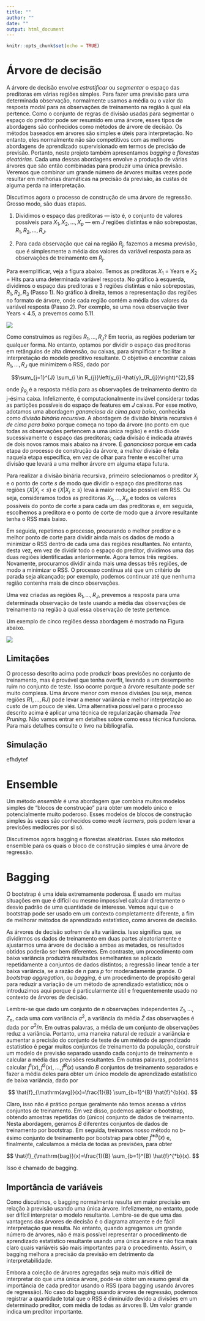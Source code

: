 ```yaml
---
title: ""
author: ""
date: ""
output: html_document
---
```


```r
knitr::opts_chunk$set(echo = TRUE)
```

# Árvore de decisão

A árvore de decisão envolve *estratificar* ou *segmentar* o espaço das preditoras em várias regiões simples. Para fazer uma previsão para uma determinada observação, normalmente usamos a média ou o valor da resposta modal para as observações de treinamento na região à qual ela pertence. Como o conjunto de regras de divisão usadas para segmentar o espaço do preditor pode ser resumido em uma árvore, esses tipos de abordagens são conhecidos como métodos de árvore de decisão. Os métodos baseados em árvores são simples e úteis para interpretação. No entanto, eles normalmente não são competitivos com as melhores abordagens de aprendizado supervisionado em termos de precisão de previsão. Portanto, neste projeto também apresentamos *bagging* e *florestas aleatórias*. Cada uma dessas abordagens envolve a produção de várias árvores que são então combinadas para produzir uma única previsão. Veremos que combinar um grande número de árvores muitas vezes pode resultar em melhorias dramáticas na precisão da previsão, às custas de alguma perda na interpretação.

Discutimos agora o processo de construção de uma árvore de regressão. Grosso modo, são duas etapas.

1.  Dividimos o espaço das preditoras --- isto é, o conjunto de valores possíveis para $X_1, X_2,…,X_p$ --- em $J$ regiões distintas e não sobrepostas, $R_1, R_2,…,R_J$.

2.  Para cada observação que cai na região $R_j$, fazemos a mesma previsão, que é simplesmente a média dos valores da variável resposta para as observações de treinamento em $R_j$.

Para exemplificar, veja a figura abaixo. Temos as preditoras $X_1$ = Years e $X_2$ = Hits para uma determinada variável resposta. No gráfico à esquerda, dividimos o espaço das preditoras e 3 regiões distintas e não sobrepostas, $R_1, R_2, R_3$ (Passo 1). No gráfico à direita, temos a representação das regiões no formato de árvore, onde cada região contém a média dos valores da variável resposta (Passo 2). Por exemplo, se uma nova observação tiver Years \< 4.5, a prevemos como 5.11.

![](images/tree-plot.png)

Como construímos as regiões $R_1,…,R_J$? Em teoria, as regiões poderiam ter qualquer forma. No entanto, optamos por dividir o espaço das preditoras em retângulos de alta dimensão, ou caixas, para simplificar e facilitar a interpretação do modelo preditivo resultante. O objetivo é encontrar caixas $R_1,…,R_J$ que minimizem o RSS, dado por

$$\sum_{j=1}^{J} \sum_{i \in R_{j}}\left(y_{i}-\hat{y}_{R_{j}}\right)^{2},$$

onde $\hat y_{R_j}$ é a resposta média para as observações de treinamento dentro da j-ésima caixa. Infelizmente, é computacionalmente inviável considerar todas as partições possíveis do espaço de features em $J$ caixas. Por esse motivo, adotamos uma abordagem *gananciosa de cima para baixo*, conhecida como *divisão binária recursiva*. A abordagem de divisão binária recursiva é *de cima para baixo* porque começa no topo da árvore (no ponto em que todas as observações pertencem a uma única região) e então divide sucessivamente o espaço das preditoras; cada divisão é indicada através de dois novos ramos mais abaixo na árvore. É *gananciosa* porque em cada etapa do processo de construção da árvore, a *melhor* divisão é feita naquela etapa específica, em vez de olhar para frente e escolher uma divisão que levará a uma melhor árvore em alguma etapa futura.

Para realizar a divisão binária recursiva, primeiro selecionamos o preditor $X_j$ e o ponto de corte $s$ de modo que dividir o espaço das preditoras nas regiões $\{X|X_j < s\}$ e $\{X|X_j ≥ s\}$ leva à maior redução possível em RSS. Ou seja, consideramos todos as preditoras $X_1,…,X_p$ e todos os valores possíveis do ponto de corte $s$ para cada um das preditoras e, em seguida, escolhemos a preditora e o ponto de corte de modo que a árvore resultante tenha o RSS mais baixo.

Em seguida, repetimos o processo, procurando o melhor preditor e o melhor ponto de corte para dividir ainda mais os dados de modo a minimizar o RSS dentro de cada uma das regiões resultantes. No entanto, desta vez, em vez de dividir todo o espaço do preditor, dividimos uma das duas regiões identificadas anteriormente. Agora temos três regiões. Novamente, procuramos dividir ainda mais uma dessas três regiões, de modo a minimizar o RSS. O processo continua até que um critério de parada seja alcançado; por exemplo, podemos continuar até que nenhuma região contenha mais de cinco observações.

Uma vez criadas as regiões $R_1,…,R_J$, prevemos a resposta para uma determinada observação de teste usando a média das observações de treinamento na região à qual essa observação de teste pertence.

Um exemplo de cinco regiões dessa abordagem é mostrado na Figura abaixo.

![](images/tree-example.png)

## Limitações

O processo descrito acima pode produzir boas previsões no conjunto de treinamento, mas é provável que tenha overfit, levando a um desempenho ruim no conjunto de teste. Isso ocorre porque a árvore resultante pode ser muito complexa. Uma árvore menor com menos divisões (ou seja, menos regiões $R1,…,RJ$) pode levar a menor variância e melhor interpretação ao custo de um pouco de viés. Uma alternativa possível para o processo descrito acima é aplicar uma técnica de regularização chamada *Tree Pruning*. Não vamos entrar em detalhes sobre como essa técnica funciona. Para mais detalhes consulte o livro na bibliografia.

## Simulação

efhdytef

# Ensemble

Um método *ensemble* é uma abordagem que combina muitos modelos simples de "blocos de construção" para obter um modelo único e potencialmente muito poderoso. Esses modelos de blocos de construção simples às vezes são conhecidos como *weak learners*, pois podem levar a previsões medíocres por si só.

Discutiremos agora bagging e florestas aleatórias. Esses são métodos ensemble para os quais o bloco de construção simples é uma árvore de regressão.

# Bagging

O bootstrap é uma ideia extremamente poderosa. É usado em muitas situações em que é difícil ou mesmo impossível calcular diretamente o desvio padrão de uma quantidade de interesse. Vemos aqui que o bootstrap pode ser usado em um contexto completamente diferente, a fim de melhorar métodos de aprendizado estatístico, como árvores de decisão.

As árvores de decisão sofrem de alta variância. Isso significa que, se dividirmos os dados de treinamento em duas partes aleatoriamente e ajustarmos uma árvore de decisão a ambas as metades, os resultados obtidos poderão ser bem diferentes. Em contraste, um procedimento com baixa variância produzirá resultados semelhantes se aplicado repetidamente a conjuntos de dados distintos; a regressão linear tende a ter baixa variância, se a razão de $n$ para $p$ for moderadamente grande. O *bootstrap aggregation*, ou *bagging*, é um procedimento de propósito geral para reduzir a variação de um método de aprendizado estatístico; nós o introduzimos aqui porque é particularmente útil e frequentemente usado no contexto de árvores de decisão.

Lembre-se que dado um conjunto de $n$ observações independentes $Z_1,…,Z_n$, cada uma com variância $\sigma^2$, a variância da média $\bar Z$ das observações é dada por $\sigma^2/n$. Em outras palavras, a média de um conjunto de observações reduz a variância. Portanto, uma maneira natural de reduzir a variância e aumentar a precisão do conjunto de teste de um método de aprendizado estatístico é pegar muitos conjuntos de treinamento da população, construir um modelo de previsão separado usando cada conjunto de treinamento e calcular a média das previsões resultantes. Em outras palavras, poderíamos calcular $\hat f^1(x), \hat f^2(x),…, \hat f^B(x)$ usando $B$ conjuntos de treinamento separados e fazer a média deles para obter um único modelo de aprendizado estatístico de baixa variância, dado por

$$
\hat{f}_{\mathrm{avg}}(x)=\frac{1}{B} \sum_{b=1}^{B} \hat{f}^{b}(x).
$$

Claro, isso não é prático porque geralmente não temos acesso a vários conjuntos de treinamento. Em vez disso, podemos aplicar o bootstrap, obtendo amostras repetidas do (único) conjunto de dados de treinamento. Nesta abordagem, geramos $B$ diferentes conjuntos de dados de treinamento por bootstrap. Em seguida, treinamos nosso método no b-ésimo conjunto de treinamento por bootstrap para obter $\hat f^{∗b}(x)$ e, finalmente, calculamos a média de todas as previsões, para obter

$$
\hat{f}_{\mathrm{bag}}(x)=\frac{1}{B} \sum_{b=1}^{B} \hat{f}^{*b}(x).
$$

Isso é chamado de bagging.

## Importância de variáveis

Como discutimos, o bagging normalmente resulta em maior precisão em relação à previsão usando uma única árvore. Infelizmente, no entanto, pode ser difícil interpretar o modelo resultante. Lembre-se de que uma das vantagens das árvores de decisão é o diagrama atraente e de fácil interpretação que resulta. No entanto, quando agregamos um grande número de árvores, não é mais possível representar o procedimento de aprendizado estatístico resultante usando uma única árvore e não fica mais claro quais variáveis ​​são mais importantes para o procedimento. Assim, o bagging melhora a precisão da previsão em detrimento da interpretabilidade.

Embora a coleção de árvores agregadas seja muito mais difícil de interpretar do que uma única árvore, pode-se obter um resumo geral da importância de cada preditor usando o RSS (para bagging usando árvores de regressão). No caso do bagging usando árvores de regressão, podemos registrar a quantidade total que o RSS é diminuído devido a divisões em um determinado preditor, com média de todas as árvores B. Um valor grande indica um preditor importante.
